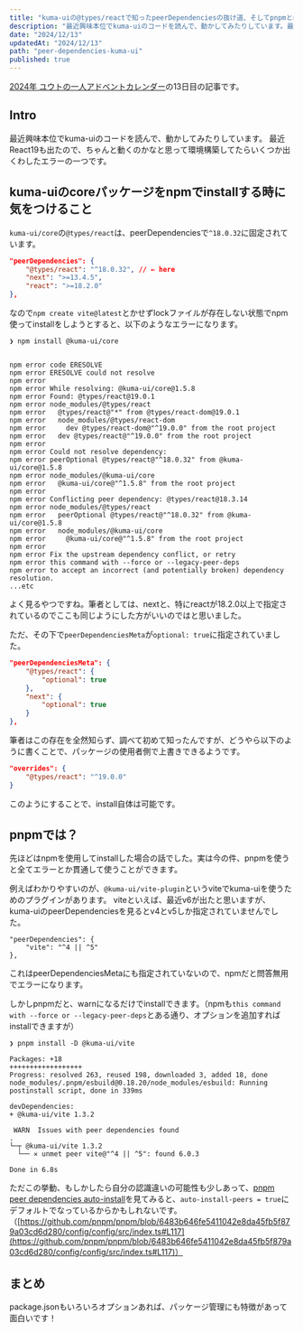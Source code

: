 ```yaml
---
title: "kuma-uiの@types/reactで知ったpeerDependenciesの抜け道、そしてpnpmとnpmの挙動の違い"
description: "最近興味本位でkuma-uiのコードを読んで、動かしてみたりしています。最近React19も出たので、ちゃんと動くのかなと思って環境構築してたらいくつか出くわしたエラーの一つです。"
date: "2024/12/13"
updatedAt: "2024/12/13"
path: "peer-dependencies-kuma-ui"
published: true
---
```


[2024年 ユウトの一人アドベントカレンダー](https://adventar.org/calendars/9980)の13日目の記事です。

## Intro

最近興味本位でkuma-uiのコードを読んで、動かしてみたりしています。
最近React19も出たので、ちゃんと動くのかなと思って環境構築してたらいくつか出くわしたエラーの一つです。

## kuma-uiのcoreパッケージをnpmでinstallする時に気をつけること

`kuma-ui/core`の`@types/react`は、peerDependenciesで`^18.0.32`に固定されています。

```json
"peerDependencies": {
    "@types/react": "^18.0.32", // ← here
    "next": ">=13.4.5",
    "react": ">=18.2.0"
},
```

なので`npm create vite@latest`とかせずlockファイルが存在しない状態でnpm使ってinstallをしようとすると、以下のようなエラーになります。

```
❯ npm install @kuma-ui/core


npm error code ERESOLVE
npm error ERESOLVE could not resolve
npm error
npm error While resolving: @kuma-ui/core@1.5.8
npm error Found: @types/react@19.0.1
npm error node_modules/@types/react
npm error   @types/react@"*" from @types/react-dom@19.0.1
npm error   node_modules/@types/react-dom
npm error     dev @types/react-dom@"^19.0.0" from the root project
npm error   dev @types/react@"^19.0.0" from the root project
npm error
npm error Could not resolve dependency:
npm error peerOptional @types/react@"^18.0.32" from @kuma-ui/core@1.5.8
npm error node_modules/@kuma-ui/core
npm error   @kuma-ui/core@"^1.5.8" from the root project
npm error
npm error Conflicting peer dependency: @types/react@18.3.14
npm error node_modules/@types/react
npm error   peerOptional @types/react@"^18.0.32" from @kuma-ui/core@1.5.8
npm error   node_modules/@kuma-ui/core
npm error     @kuma-ui/core@"^1.5.8" from the root project
npm error
npm error Fix the upstream dependency conflict, or retry
npm error this command with --force or --legacy-peer-deps
npm error to accept an incorrect (and potentially broken) dependency resolution.
...etc
```

よく見るやつですね。筆者としては、nextと、特にreactが18.2.0以上で指定されているのでここも同じようにした方がいいのではと思いました。

ただ、その下で`peerDependenciesMeta`が`optional: true`に指定されていました。

```json
"peerDependenciesMeta": {
    "@types/react": {
        "optional": true
    },
    "next": {
        "optional": true
    }
},
```

筆者はこの存在を全然知らず、調べて初めて知ったんですが、どうやら以下のように書くことで、パッケージの使用者側で上書きできるようです。

```json
"overrides": {
    "@types/react": "^19.0.0"
}
```

このようにすることで、install自体は可能です。

## pnpmでは？

先ほどはnpmを使用してinstallした場合の話でした。実は今の件、pnpmを使うと全てエラーとか貫通して使うことができます。

例えばわかりやすいのが、`@kuma-ui/vite-plugin`というviteでkuma-uiを使うためのプラグインがあります。
viteといえば、最近v6が出たと思いますが、kuma-uiのpeerDependenciesを見るとv4とv5しか指定されていませんでした。

```
"peerDependencies": {
    "vite": "^4 || ^5"
},
```

これはpeerDependenciesMetaにも指定されていないので、npmだと問答無用でエラーになります。

しかしpnpmだと、warnになるだけでinstallできます。（npmも`this command with --force or --legacy-peer-deps`とある通り、オプションを追加すればinstallできますが）

```
❯ pnpm install -D @kuma-ui/vite

Packages: +18
++++++++++++++++++
Progress: resolved 263, reused 198, downloaded 3, added 18, done
node_modules/.pnpm/esbuild@0.18.20/node_modules/esbuild: Running postinstall script, done in 339ms

devDependencies:
+ @kuma-ui/vite 1.3.2

 WARN  Issues with peer dependencies found
.
└─┬ @kuma-ui/vite 1.3.2
  └── ✕ unmet peer vite@"^4 || ^5": found 6.0.3

Done in 6.8s
```

ただこの挙動、もしかしたら自分の認識違いの可能性も少しあって、[pnpm peer dependencies auto-install](https://stackoverflow.com/questions/72468635/pnpm-peer-dependencies-auto-install)を見てみると、`auto-install-peers = true`にデフォルトでなっているからかもしれないです。（[https://github.com/pnpm/pnpm/blob/6483b646fe5411042e8da45fb5f879a03cd6d280/config/config/src/index.ts#L117](https://github.com/pnpm/pnpm/blob/6483b646fe5411042e8da45fb5f879a03cd6d280/config/config/src/index.ts#L117)）

## まとめ

package.jsonもいろいろオプションあれば、パッケージ管理にも特徴があって面白いです！